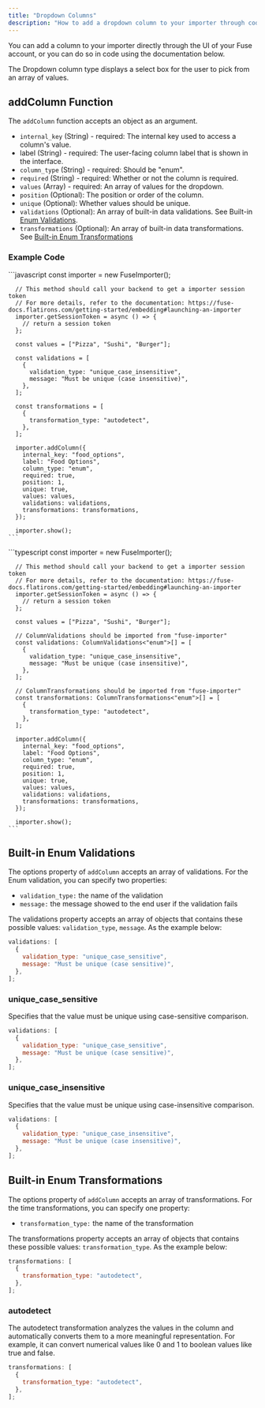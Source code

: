 ```yaml
---
title: "Dropdown Columns"
description: "How to add a dropdown column to your importer through code."
---
```


You can add a column to your importer directly through the UI of your Fuse account, or you can do so in code using the documentation below.

The Dropdown column type displays a select box for the user to pick from an array of values.

## addColumn Function

The `addColumn` function accepts an object as an argument.

- `internal_key` (String) - required: The internal key used to access a column's value.
- label (String) - required: The user-facing column label that is shown in the interface.
- `column_type` (String) - required: Should be "enum".
- `required` (String) - required: Whether or not the column is required.
- `values` (Array) - required: An array of values for the dropdown.
- `position` (Optional): The position or order of the column.
- `unique` (Optional): Whether values should be unique.
- `validations` (Optional): An array of built-in data validations. See Built-in [Enum Validations](#built-in-enum-validations).
- `transformations` (Optional): An array of built-in data transformations. See [Built-in Enum Transformations](#built-in-enum-transformations)

### Example Code

<Tabs>
  <Tab title="JavaScript">
    ```javascript
      const importer = new FuseImporter();

      // This method should call your backend to get a importer session token
      // For more details, refer to the documentation: https://fuse-docs.flatirons.com/getting-started/embedding#launching-an-importer
      importer.getSessionToken = async () => {
        // return a session token
      };

      const values = ["Pizza", "Sushi", "Burger"];

      const validations = [
        {
          validation_type: "unique_case_insensitive",
          message: "Must be unique (case insensitive)",
        },
      ];

      const transformations = [
        {
          transformation_type: "autodetect",
        },
      ];

      importer.addColumn({
        internal_key: "food_options",
        label: "Food Options",
        column_type: "enum",
        required: true,
        position: 1,
        unique: true,
        values: values,
        validations: validations,
        transformations: transformations,
      });

      importer.show();
    ```

  </Tab>
  <Tab title="TypeScript">
    ```typescript
      const importer = new FuseImporter();

      // This method should call your backend to get a importer session token
      // For more details, refer to the documentation: https://fuse-docs.flatirons.com/getting-started/embedding#launching-an-importer
      importer.getSessionToken = async () => {
        // return a session token
      };

      const values = ["Pizza", "Sushi", "Burger"];

      // ColumnValidations should be imported from "fuse-importer"
      const validations: ColumnValidations<"enum">[] = [
        {
          validation_type: "unique_case_insensitive",
          message: "Must be unique (case insensitive)",
        },
      ];

      // ColumnTransformations should be imported from "fuse-importer"
      const transformations: ColumnTransformations<"enum">[] = [
        {
          transformation_type: "autodetect",
        },
      ];

      importer.addColumn({
        internal_key: "food_options",
        label: "Food Options",
        column_type: "enum",
        required: true,
        position: 1,
        unique: true,
        values: values,
        validations: validations,
        transformations: transformations,
      });

      importer.show();
    ```

  </Tab>
</Tabs>

## Built-in Enum Validations

The options property of `addColumn` accepts an array of validations. For the Enum validation, you can specify two properties:

- `validation_type:` the name of the validation
- `message:` the message showed to the end user if the validation fails

The validations property accepts an array of objects that contains these possible values: `validation_type`, `message`. As the example below:

```javascript
validations: [
  {
    validation_type: "unique_case_sensitive",
    message: "Must be unique (case sensitive)",
  },
];
```

### unique_case_sensitive

Specifies that the value must be unique using case-sensitive comparison.

```javascript
validations: [
  {
    validation_type: "unique_case_sensitive",
    message: "Must be unique (case sensitive)",
  },
];
```

### unique_case_insensitive

Specifies that the value must be unique using case-insensitive comparison.

```javascript
validations: [
  {
    validation_type: "unique_case_insensitive",
    message: "Must be unique (case insensitive)",
  },
];
```

## Built-in Enum Transformations

The options property of `addColumn` accepts an array of transformations. For the time transformations, you can specify one property:

- `transformation_type:` the name of the transformation

The transformations property accepts an array of objects that contains these possible values: `transformation_type`. As the example below:

```javascript
transformations: [
  {
    transformation_type: "autodetect",
  },
];
```

### autodetect

The autodetect transformation analyzes the values in the column and automatically converts them to a more meaningful representation. For example, it can convert numerical values like 0 and 1 to boolean values like true and false.

```javascript
transformations: [
  {
    transformation_type: "autodetect",
  },
];
```
